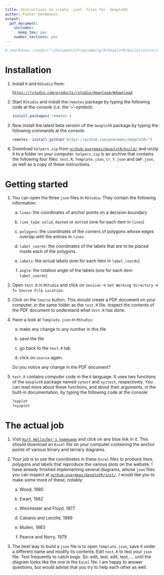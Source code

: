 ```yaml
---
title: Instructions to create `json` files for `GeoplotR`
author: Pieter Vermeesch
output:
  pdf_document:
    includes:
      keep_tex: yes
    number_sections: yes
---
```


```r
# rmarkdown::render("~/Documents/Programming/R/GeoplotR/build/instructions.Rmd")
```

# Installation

1. Install `R` and `RStudio` from:
   
   [`https://rstudio.com/products/rstudio/download/#download`](https://rstudio.com/products/rstudio/download/#download)

1. Start `RStudio` and install the `remotes` package by typing the
following code at the console (i.e. the '`>`'-symbol):

   ```r
   install.packages('remotes')
   ```

1. Now install the latest beta version of the `GeoplotR` package by
typing the following commands at the console:

   ```r
   remotes::install_github('https://github.com/pvermees/GeoplotR/')
   ```

1. Download `helpers.zip` from
[`github:pvermees/GeoplotR/build/`](https://github.com/pvermees/GeoplotR/blob/main/build/helpers.zip)
and unzip it to a folder on your computer. `helpers.zip` is an archive
that contains the following four files: `test.R`, `Template.json`,
`Cr_Y.json` and `QAP.json`, as well as a copy of these instructions.

# Getting started

1. You can open the three `json` files in `RStudio`. They contain the
following information:

   (a) `lines`: the coordinates of anchor points on a decision boundary

   (b) `line_type`: `solid`, `dashed` or `dotted` (one for each item in `lines`)

   (c) `polygons`: the coordinates of the corners of polygons whose edges
   overlap with the entries in `lines`

   (d) `label_coords`: the coordinates of the labels that are to be
   placed inside each of the polygons.

   (e) `labels`: the actual labels (one for each item in `label_coords`)

   (f) `angle`: the rotation angle of the labels (one for each item
   `label_coords`)

1. Open `test.R` in `RStudio` and click on `Session` $\rightarrow$
`Set Working Directory` $\rightarrow$ `To Source File Location`.

1. Click on the `Source` button. This should create a PDF document on
your computer, in the same folder as the `test.R` file. Inspect the
contents of the PDF document to understand what `test.R` has done.

1. Have a look at `Template.json` in `RStudio`:

   (a) make any change to any number in this file

   (b) save the file

   (c) go back to the `test.R` tab

   (d) click on `source` again.

   Do you notice any change in the PDF document?

1. `test.R` contains computer code in the `R` language. It uses two
functions of the `GeoplotR` package named `xytest` and `xyztest`,
respectively.  You can read more about these functions, and about
their arguments, in the built-in documentation, by typing the
following code at the console:

   ```r
   ?xyplot
   ?xyzplot
   ```

# The actual job

1. Visit
[`Kurt Hollocher's homepage`](https://muse.union.edu/hollochk/kurt-hollocher/petrology/whole-rock-geochemical-discriminant-diagrams/)
and click on any blue link in it. This should download an `Excel` file
on your computer containing the anchor points of various binary and
ternary diagrams.

1. Your job is to use the coordinates in these `Excel` files to
produce lines, polygons and labels that reproduce the various plots on
the website. I have already finished implementing several diagrams,
whose `json` files you can inspect at
[`github:pvermees/GeoplotR/inst/`](https://github.com/pvermees/GeoplotR/tree/main/inst). I
would like you to make some more of these, notably:

   (a) Wood, 1980

   (b) Ewart, 1982

   (c) Winchester and Floyd, 1977

   (d) Cabanis and Lecolle, 1989

   (e) Mullen, 1983

   (f) Pearce and Norry, 1979

1. The best way to build a `json` file is to open `Template.json`,
save it under a different name and modify its contents. Edit `test.R`
to test your `json` file. Test frequently to catch bugs. So: edit,
test, edit, test, ... until the diagram looks like the one in the
`Excel` file. I am happy to answer questions, but would advise that
you try to help each other as well.